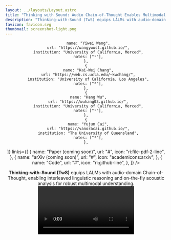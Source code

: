 ```yaml
---
layout: ../layouts/Layout.astro
title: "Thinking with Sound: Audio Chain-of-Thought Enables Multimodal Reasoning in Large Audio-Language Models"
description: "Thinking-with-Sound (TwS) equips LALMs with audio-domain Chain-of-Thought, enabling interleaved linguistic reasoning and on-the-fly acoustic analysis for robust multimodal understanding."
favicon: favicon.svg
thumbnail: screenshot-light.png
---
```






<Header
  title={frontmatter.title}
  authors={[
    {
      name: "Haonan Ge",
      url: "https://johnny040216.github.io",
      institution: "University of California, Merced",
      notes: ["¹"],
    },
    {

      name: "Yiwei Wang",
      url: "https://wangywust.github.io/",
      institution: "University of California, Merced",
      notes: ["¹"],
    },
    {
      name: "Kai-Wei Chang",
      url: "https://web.cs.ucla.edu/~kwchang/",
      institution: "University of California, Los Angeles",
      notes: ["²"],
    },
    {
      name: "Hang Wu",
      url: "https://wuhang03.github.io/",
      institution: "University of California, Merced",
      notes: ["¹"],
    },
    {
      name: "Yujun Cai",
      url: "https://vanoracai.github.io/",
      institution: "The University of Queensland",
      notes: ["³"],
    },
  ]}
  links={[
    {
      name: "Paper (coming soon)",
      url: "#",
      icon: "ri:file-pdf-2-line",
    },
    {
      name: "arXiv (coming soon)",
      url: "#",
      icon: "academicons:arxiv",
    },
    {
      name: "Code",
      url: "#",
      icon: "ri:github-line",
    },
  ]}
  />

<div class="text-center text-lg mb-8">
  <strong>Thinking-with-Sound (TwS)</strong> equips LALMs with audio-domain Chain-of-Thought, enabling interleaved linguistic reasoning and on-the-fly acoustic analysis for robust multimodal understanding.
</div>

<Video source={outside} />

<HighlightedSection>

## Abstract

Large Audio-Language Models (LALMs) have demonstrated remarkable capabilities in audio understanding and generation. However, their reasoning processes remain opaque, and they often struggle with complex audio reasoning tasks that require multi-step analysis. To address these limitations, we introduce **Thinking-with-Sound (TwS)**, a novel framework that equips LALMs with audio-domain Chain-of-Thought (CoT) reasoning capabilities. TwS enables models to perform interleaved linguistic reasoning and on-the-fly acoustic analysis, leading to more robust and interpretable multimodal understanding. Our approach leverages a dual-stream architecture that processes both textual and acoustic features simultaneously, allowing the model to reason about audio content through natural language while maintaining access to low-level acoustic details. We evaluate TwS on a comprehensive suite of audio reasoning tasks, including audio question answering, audio summarization, and audio-based decision making. Experimental results demonstrate that TwS significantly improves performance on complex audio reasoning tasks, with particular gains on the challenging **MELD-Hard1k** benchmark. Furthermore, our **Audio CoT** approach provides interpretable reasoning traces that reveal how the model processes and understands audio content. The framework is generalizable across different LALM architectures and can be easily integrated into existing systems. Our work opens new directions for developing more capable and transparent audio-language models that can reason about sound in a human-like manner.

</HighlightedSection>

## Figures

Use the figure component to display images, videos, equations, or any other element, with an optional caption.

<Figure>
  <Image slot="figure" source={transformer} altText="Diagram of the transformer deep learning architecture." />
  <span slot="caption">Diagram of the transformer deep learning architecture.</span>
</Figure>


## BibTeX citation

```bibtex
@misc{roman2024academic,
  author = "{Roman Hauksson}",
  title = "Academic Project Page Template",
  year = "2024",
  howpublished = "\url{https://research-template.roman.technology}",
}
```
